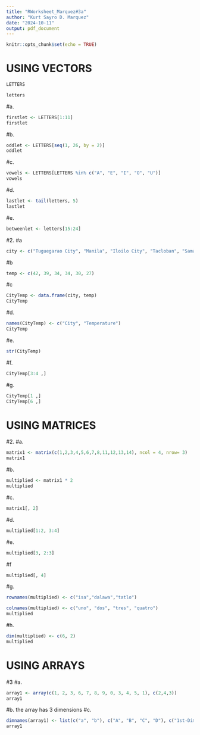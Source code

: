 ```yaml
---
title: "RWorksheet_Marquez#3a"
author: "Kurt Sayro D. Marquez"
date: "2024-10-11"
output: pdf_document
---
```


```r
knitr::opts_chunk$set(echo = TRUE)
```

# USING VECTORS
```r
LETTERS
```
```r
letters
```
#a. 
```r
firstlet <- LETTERS[1:11]
firstlet
```
#b. 
```r
oddlet <- LETTERS[seq(1, 26, by = 2)]
oddlet
```
#c. 
```r
vowels <- LETTERS[LETTERS %in% c("A", "E", "I", "O", "U")]
vowels
```
#d. 
```r
lastlet <- tail(letters, 5)
lastlet
```
#e. 
```r
betweenlet <- letters[15:24]
```
#2.
#a
```r
city <- c("Tuguegarao City", "Manila", "Iloilo City", "Tacloban", "Samal Island", "Davao City")
```
#b
```r
temp <- c(42, 39, 34, 34, 30, 27)
```
#c
```r
CityTemp <- data.frame(city, temp)
CityTemp

```
#d. 
```r
names(CityTemp) <- c("City", "Temperature")
CityTemp
```
#e.
```r
str(CityTemp)
```
#f. 
```r
CityTemp[3:4 ,]
```
#g.
```r
CityTemp[1 ,]
CityTemp[6 ,]
```
# USING MATRICES
#2. 
#a.
```r
matrix1 <- matrix(c(1,2,3,4,5,6,7,8,11,12,13,14), ncol = 4, nrow= 3)
matrix1
```
#b.
```r
multiplied <- matrix1 * 2
multiplied
```
#c. 
```r
matrix1[, 2]
```
#d.
```r
multiplied[1:2, 3:4]
```
#e.
```r
multiplied[3, 2:3]
```
#f
```r
multiplied[, 4]
```
#g.
```r
rownames(multiplied) <- c("isa","dalawa","tatlo")

colnames(multiplied) <- c("uno", "dos", "tres", "quatro")
multiplied
```
#h.
```r
dim(multiplied) <- c(6, 2)
multiplied
```
# USING ARRAYS
#3
#a.
```r
array1 <- array(c(1, 2, 3, 6, 7, 8, 9, 0, 3, 4, 5, 1), c(2,4,3))
array1
```
#b. the array has 3 dimensions
#c.
```r
dimnames(array1) <- list(c("a", "b"), c("A", "B", "C", "D"), c("1st-Dimensional Array", "2nd-Dimensional Array", "3rd-Dimensional Array"))
array1

```
